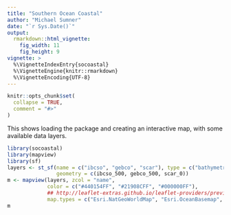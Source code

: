 ```yaml
---
title: "Southern Ocean Coastal"
author: "Michael Sumner"
date: "`r Sys.Date()`"
output:
  rmarkdown::html_vignette:
    fig_width: 11
    fig_height: 9
vignette: >
  %\VignetteIndexEntry{socoastal}
  %\VignetteEngine{knitr::rmarkdown}
  %\VignetteEncoding{UTF-8}
---
```


```r
knitr::opts_chunk$set(
  collapse = TRUE,
  comment = "#>"
)
```

This shows loading the package and creating an interactive map, with some available data layers. 


```r
library(socoastal)
library(mapview)
library(sf)
layers <- st_sf(name = c("ibcso", "gebco", "scar"), type = c("bathymetry", "bathymetry", "coastline"), 
                geometry = c(ibcso_500, gebco_500, scar_0))
m <- mapview(layers, zcol = "name", 
             color = c("#440154FF", "#21908CFF", "#000000FF"), 
             ## http://leaflet-extras.github.io/leaflet-providers/preview/
             map.types = c("Esri.NatGeoWorldMap", "Esri.OceanBasemap", "Esri.WorldPhysical", "CartoDB.DarkMatter", "OpenStreetMap",      "Esri.WorldImagery" ))
m
```
